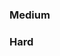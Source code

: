 ===Medium===
{{NodeInfo
|AB
|Raid
|Diamond
|Light Carrier Nu-Class/Flagship III
|Light Carrier Nu-Class/Elite II
|Light Carrier Nu-Class/Elite II
|Light Carrier Nu-Class/Elite II
|Destroyer Ro-Class/Late Model
|Destroyer Ro-Class/Late Model
|-
|AB
|Raid
|Diamond
|Light Carrier Nu-Class/Kai Flagship III
|Light Carrier Nu-Class/Elite II
|Light Carrier Nu-Class/Elite II
|Light Carrier Nu-Class/Elite II
|Destroyer Ro-Class/Late Model
|Destroyer Ro-Class/Late Model
|-
|AB
|Raid
|Diamond
|Light Carrier Nu-Class/Kai Flagship III
|Light Carrier Nu-Class/Flagship III
|Light Carrier Nu-Class/Elite II
|Light Carrier Nu-Class/Elite II
|Destroyer Ro-Class/Late Model
|Destroyer Ro-Class/Late Model
}}
===Hard===
{{NodeInfo
|AB
|Raid
|Diamond
|Light Carrier Nu-Class/Kai Flagship III
|Light Carrier Nu-Class/Elite II
|Light Carrier Nu-Class/Elite II
|Light Carrier Nu-Class/Elite II
|Destroyer Ha-Class/Late Model
|Destroyer Ha-Class/Late Model
|-
|AB
|Raid
|Diamond
|Light Carrier Nu-Class/Kai Flagship III
|Light Carrier Nu-Class/Flagship III
|Light Carrier Nu-Class/Elite II
|Light Carrier Nu-Class/Elite II
|Destroyer Ha-Class/Late Model
|Destroyer Ha-Class/Late Model
|-
|AB
|Raid
|Diamond
|Light Carrier Nu-Class/Kai Flagship III
|Light Carrier Nu-Class/Flagship III
|Light Carrier Nu-Class/Flagship III
|Light Carrier Nu-Class/Elite II
|Destroyer Ha-Class/Late Model
|Destroyer Ha-Class/Late Model
}}
